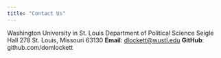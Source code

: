 ```yaml
---
title: "Contact Us"
---
```


Washington University in St. Louis
Department of Political Science
Seigle Hall 278
St. Louis, Missouri 63130
__Email__: <dlockett@wustl.edu>
__GitHub__: github.com/domlockett

